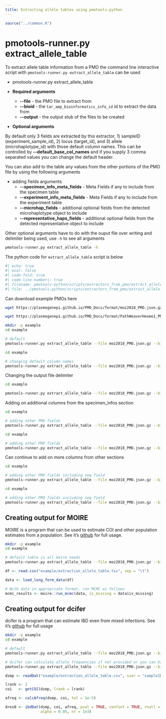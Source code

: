 ```yaml
---
title: Extracting allele tables using pmotools-python
---
```


```r
source("../common.R")
```



# pmotools-runner.py extract_allele_table

To extract allele table information from a PMO the command line interactive script with `pmotools-runner.py extract_allele_table` can be used 

*  pmotools-runner.py extract_allele_table 

*  **Required arguments**
    *  **\-\-file** - the PMO file to extract from 
    *  **\-\-bioid** - the `tar_amp_bioinformatics_info_id` id to extract the data from 
    *  **\-\-output** - the output stub of the files to be created 

*  **Optional arguments** 

By default only 3 fields are extracted by this extractor, 1) sampleID (experiment_sample_id), 2) locus (target_id), and 3) allele (microhaplotype_id) with those default column names. This can be controlled by **\-\-default_base_col_names** and if you supply 3 comma separated values you can change the default header. 

You can also add to the table any values from the other portions of the PMO file by using the following arguments 

*  adding fields arguments 
    *  **\-\-specimen_info_meta_fields** - Meta Fields if any to include from the specimen table 
    *  **\-\-experiment_info_meta_fields** - Meta Fields if any to include from the experiment table 
    *  **\-\-microhap_fields** - additional optional fields from the detected microhaplotype object to include 
    *  **\-\-representative_haps_fields** - additional optional fields from the detected representative object to include 

Other optional arguments have to do with the ouput file over writing and delimiter being used, use `-h` to see all arguments 

```bash
pmotools-runner.py extract_allele_table -h

```

The python code for `extract_allele_table` script is below

```python
#| echo: true
#| eval: false
#| code-fold: true
#| code-line-numbers: true
#| filename: pmotools-python/scripts/extractors_from_pmo/extract_allele_table.py
#| file: ../pmotools-python/scripts/extractors_from_pmo/extract_allele_table.py
```


Can download example PMOs here 

```bash
wget https://plasmogenepi.github.io/PMO_Docs/format/moz2018_PMO.json.gz 

wget https://plasmogenepi.github.io/PMO_Docs/format/PathWeaverHeome1_PMO.json.gz
```


```bash
mkdir -p example
cd example 

# default 
pmotools-runner.py extract_allele_table --file moz2018_PMO.json.gz --bioid Mozambique2018-SeekDeep --output extraction --overwrite
```


```bash
cd example 

# changing default column names  
pmotools-runner.py extract_allele_table --file moz2018_PMO.json.gz --bioid Mozambique2018-SeekDeep --output extraction --overwrite --default_base_col_names sample,target,hapid
```

Changing the output file delimiter  

```bash
cd example 

pmotools-runner.py extract_allele_table --file moz2018_PMO.json.gz --bioid Mozambique2018-SeekDeep --output extraction --overwrite --delim ,
```

Adding on additional columns from the specimen_infos section 

```bash
cd example 

# adding other PMO fields 
pmotools-runner.py extract_allele_table --file moz2018_PMO.json.gz --bioid Mozambique2018-SeekDeep --output STDOUT --specimen_info_meta_fields collection_country,parasite_density | head  

```

```bash
cd example 

# adding other PMO fields 
pmotools-runner.py extract_allele_table --file moz2018_PMO.json.gz --bioid Mozambique2018-SeekDeep --output STDOUT --specimen_info_meta_fields collection_country,parasite_density 2>/dev/null | head  

```


Can continue to add on more columns from other sections 

```bash
cd example 

# adding other PMO fields including seq field 
pmotools-runner.py extract_allele_table --file moz2018_PMO.json.gz --bioid Mozambique2018-SeekDeep --output STDOUT --specimen_info_meta_fields collection_country,parasite_density --representative_haps_fields seq | head 

```

```bash
cd example 

# adding other PMO fields including seq field 
pmotools-runner.py extract_allele_table --file moz2018_PMO.json.gz --bioid Mozambique2018-SeekDeep --output STDOUT --specimen_info_meta_fields collection_country,parasite_density --representative_haps_fields seq 2>/dev/null | head 

```

## Creating output for MOIRE 

MOIRE is a program that can be used to estimate COI and other population estimates from a population. See it's [github](https://github.com/EPPIcenter/moire) for full usage. 

```bash
mkdir -p example
cd example 

# default table is all moire needs 
pmotools-runner.py extract_allele_table --file moz2018_PMO.json.gz --bioid Mozambique2018-SeekDeep --output extraction --overwrite

```

```r
df <- read.csv("example/extraction_allele_table.tsv", sep = "\t")

data <- load_long_form_data(df)

# With data in appropriate format, run MCMC as follows
mcmc_results <- moire::run_mcmc(data, is_missing = data$is_missing)
```


## Creating output for dcifer 

dcifer is a program that can estimate IBD even from mixed infections. See it's [github](https://github.com/EPPIcenter/dcifer) for full usage

```bash
mkdir -p example
cd example 

# default 
pmotools-runner.py extract_allele_table --file moz2018_PMO.json.gz --bioid Mozambique2018-SeekDeep --output extraction --overwrite --delim ,

# dcifer can calculate allele frequencies if not provided or you can have extract_allele_table write them as well 
pmotools-runner.py extract_allele_table --file moz2018_PMO.json.gz --bioid Mozambique2018-SeekDeep --output extraction --overwrite --allele_freqs_output allele_freqs_extraction --delim ,

```

```r
dsmp <- readDat("example/extraction_allele_table.csv", svar = "sampleID", lvar = "locus", avar = "allele")

lrank <- 2
coi   <- getCOI(dsmp, lrank = lrank)

afreq <- calcAfreq(dsmp, coi, tol = 1e-5) 

dres0 <- ibdDat(dsmp, coi, afreq, pval = TRUE, confint = TRUE, rnull = 0, 
                alpha = 0.05, nr = 1e3)   


```


